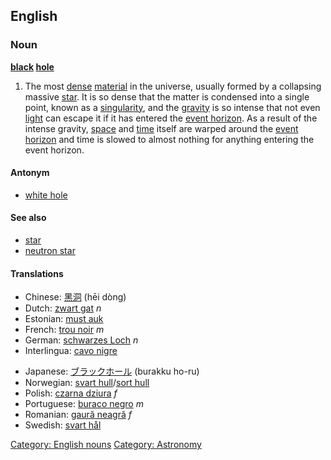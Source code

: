 {{Wikipedia}}

==English==
===Noun===

'''[[black]] [[hole]]'''

#The most [[dense]] [[material]] in the universe, usually formed by a collapsing massive [[star]].  It is so dense that the matter is condensed into a single point, known as a [[singularity]], and the [[gravity]] is so intense that not even [[light]] can escape it if it has entered the [[event horizon]].  As a result of the intense gravity, [[space]] and [[time]] itself are warped around the [[event horizon]] and time is slowed to almost nothing for anything entering the event horizon.

====Antonym====
*[[white hole]]

====See also====
*[[star]]
*[[neutron star]]

====Translations====
{{top}}
*Chinese: [[黑洞]] (hēi dòng)
*Dutch: [[zwart gat]] ''n''
*Estonian: [[must auk]]
*French: [[trou noir]] ''m''
*German: [[schwarzes Loch]] ''n''
*Interlingua: [[cavo nigre]]
{{mid}}
*Japanese: [[ブラックホール]] (burakku ho-ru)
*Norwegian: [[svart hull]]/[[sort hull]]
*Polish: [[czarna dziura]] ''f''
*Portuguese: [[buraco negro]] ''m''
*Romanian: [[gaură neagră]] ''f''
*Swedish: [[svart hål]]
{{bottom}}

[[Category: English nouns]]
[[Category: Astronomy]]